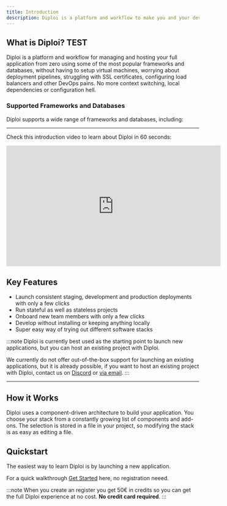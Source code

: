 ```yaml
---
title: Introduction
description: Diploi is a platform and workflow to make you and your development team both happy and efficient.
---
```


## What is Diploi? TEST

Diploi is a platform and workflow for managing and hosting your full application from zero using some of the most popular frameworks and databases, without having to setup virtual machines, worrying about deployment pipelines, struggling with SSL certificates, configuring load balancers and other DevOps pains. No more context switching, local dependencies or configuration hell.

### Supported Frameworks and Databases

Diploi supports a wide range of frameworks and databases, including:

<ComponentList/>

<AddonList/>

***

Check this introduction video to learn about Diploi in 60 seconds:

<div class='w-full not-content'>
    <iframe class='block mx-auto' width="560" height="315" src="https://www.youtube.com/embed/X-olQzRPZMY?si=Y67U-pGv4bJQB7w-" title="Diploi features explained in 60 seconds - Streamline how you launch applications online" frameborder="0" allow="accelerometer; autoplay; clipboard-write; encrypted-media; gyroscope; picture-in-picture; web-share" referrerpolicy="strict-origin-when-cross-origin" allowfullscreen></iframe>
</div>




## Key Features

- Launch consistent staging, development and production deployments with only a few clicks
- Run stateful as well as stateless projects
- Onboard new team members with only a few clicks
- Develop without installing or keeping anything locally
- Super easy way of trying out different software stacks

:::note
Diploi is currently best used as the starting point to launch new applications, but you can host an existing project with Diploi.

We currently do not offer out-of-the-box support for launching an existing applications, but it is already possible, if you want to host an existing project with Diploi, contact us on <a href="https://discord.gg/vvgQxVjC8G" target="_blank">Discord</a> or [via email](mailto:hello@diploi.com).
:::

***

## How it Works

Diploi uses a component-driven architecture to build your application. You choose your stack from a constantly growing list of components and add-ons. The selection is stored in a file in your project, so modifying the stack is as easy as editing a file.


## Quickstart

The easiest way to learn Diploi is by launching a new application.

For a quick walkthrough [Get Started](/get-started/)  here, no registration neeed.

:::note
When you create an register you get 50€ in credits so you can get the full Diploi experience at no cost. **No credit card required**.
:::